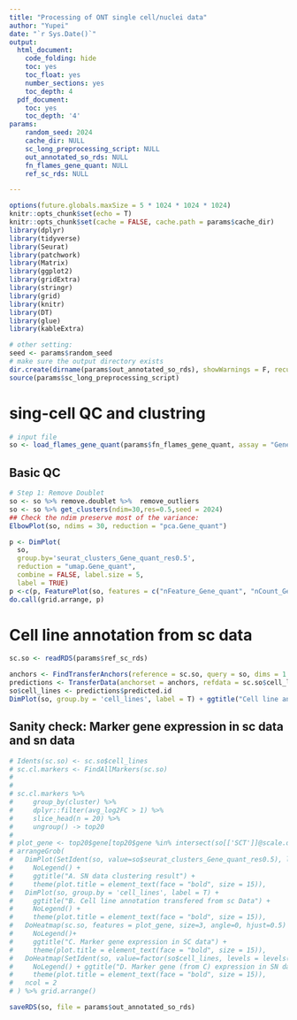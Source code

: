 ```yaml
---
title: "Processing of ONT single cell/nuclei data"
author: "Yupei"
date: "`r Sys.Date()`"
output:
  html_document:
    code_folding: hide
    toc: yes
    toc_float: yes
    number_sections: yes
    toc_depth: 4
  pdf_document:
    toc: yes
    toc_depth: '4'
params:
    random_seed: 2024
    cache_dir: NULL
    sc_long_preprocessing_script: NULL
    out_annotated_so_rds: NULL
    fn_flames_gene_quant: NULL
    ref_sc_rds: NULL

---
```


```r
options(future.globals.maxSize = 5 * 1024 * 1024 * 1024)
knitr::opts_chunk$set(echo = T)
knitr::opts_chunk$set(cache = FALSE, cache.path = params$cache_dir)
library(dplyr)
library(tidyverse)
library(Seurat)
library(patchwork)
library(Matrix)
library(ggplot2)
library(gridExtra)
library(stringr)
library(grid)
library(knitr)
library(DT)
library(glue)
library(kableExtra)
```

```r
# other setting:
seed <- params$random_seed
# make sure the output directory exists
dir.create(dirname(params$out_annotated_so_rds), showWarnings = F, recursive = T)
source(params$sc_long_preprocessing_script)
```


# sing-cell QC and clustring
```r
# input file
so <- load_flames_gene_quant(params$fn_flames_gene_quant, assay = "Gene_quant")
```

## Basic QC

```r
# Step 1: Remove Doublet
so <- so %>% remove.doublet %>%  remove_outliers 
so <- so %>% get_clusters(ndim=30,res=0.5,seed = 2024)
## Check the ndim preserve most of the variance:
ElbowPlot(so, ndims = 30, reduction = "pca.Gene_quant")
```


```r
p <- DimPlot(
  so,
  group.by='seurat_clusters_Gene_quant_res0.5',
  reduction = "umap.Gene_quant",
  combine = FALSE, label.size = 5,
  label = TRUE)
p <-c(p, FeaturePlot(so, features = c("nFeature_Gene_quant", "nCount_Gene_quant", "percent.mt") , combine = F))
do.call(grid.arrange, p)
```


# Cell line annotation from sc data
```r
sc.so <- readRDS(params$ref_sc_rds)

anchors <- FindTransferAnchors(reference = sc.so, query = so, dims = 1:30, reference.reduction = "pca.Gene_quant")
predictions <- TransferData(anchorset = anchors, refdata = sc.so$cell_lines, dims = 1:30)
so$cell_lines <- predictions$predicted.id
DimPlot(so, group.by = 'cell_lines', label = T) + ggtitle("Cell line annotation transfered from sc Data") + NoLegend()
```

## Sanity check: Marker gene expression in sc data and sn data
```r
# Idents(sc.so) <- sc.so$cell_lines
# sc.cl.markers <- FindAllMarkers(sc.so)
# 
# 
# sc.cl.markers %>%
#     group_by(cluster) %>%
#     dplyr::filter(avg_log2FC > 1) %>%
#     slice_head(n = 20) %>%
#     ungroup() -> top20
# 
# plot_gene <- top20$gene[top20$gene %in% intersect(so[['SCT']]@scale.data %>% rownames, sc.so[['SCT']]@scale.data %>% rownames)]
# arrangeGrob(
#   DimPlot(SetIdent(so, value=so$seurat_clusters_Gene_quant_res0.5), label=T)  +
#     NoLegend() + 
#     ggtitle("A. SN data clustering result") +
#     theme(plot.title = element_text(face = "bold", size = 15)),
#   DimPlot(so, group.by = 'cell_lines', label = T) + 
#     ggtitle("B. Cell line annotation transfered from sc Data") + 
#     NoLegend() +
#     theme(plot.title = element_text(face = "bold", size = 15)),
#   DoHeatmap(sc.so, features = plot_gene, size=3, angle=0, hjust=0.5)  + 
#     NoLegend()+ 
#     ggtitle("C. Marker gene expression in SC data") +
#     theme(plot.title = element_text(face = "bold", size = 15)),
#   DoHeatmap(SetIdent(so, value=factor(so$cell_lines, levels = levels(sc.so@active.ident))), features =plot_gene, size=3, angle=0, hjust=0.5)  + 
#     NoLegend() + ggtitle("D. Marker gene (from C) expression in SN data") + 
#     theme(plot.title = element_text(face = "bold", size = 15)),
#   ncol = 2
# ) %>% grid.arrange()
```


```r
saveRDS(so, file = params$out_annotated_so_rds)
```
